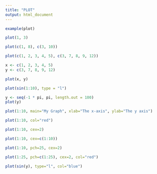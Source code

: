 ```yaml
---
title: "PLOT"
output: html_document
---
```


```r
example(plot)
```


```r
plot(1, 3)
```

```r
plot(c(1, 8), c(3, 10))
```

```r
plot(c(1, 2, 3, 4, 5), c(3, 7, 8, 9, 12))
```

```r
x <- c(1, 2, 3, 4, 5)
y <- c(3, 7, 8, 9, 12)

plot(x, y)
```

```r
plot(sin(1:10), type = "l")
```

```r
y <- seq(-1 * pi, pi, length.out = 100)
plot(y)
```

```r
plot(1:10, main="My Graph", xlab="The x-axis", ylab="The y axis")
```

```r
plot(1:10, col="red")
```

```r
plot(1:10, cex=2)
```

```r
plot(1:10, cex=c(1:10))
```

```r
plot(1:10, pch=25, cex=2)
```

```r
plot(1:25, pch=c(1:25), cex=2, col="red")
```

```r
plot(sin(y), type="l", col="blue")
```
